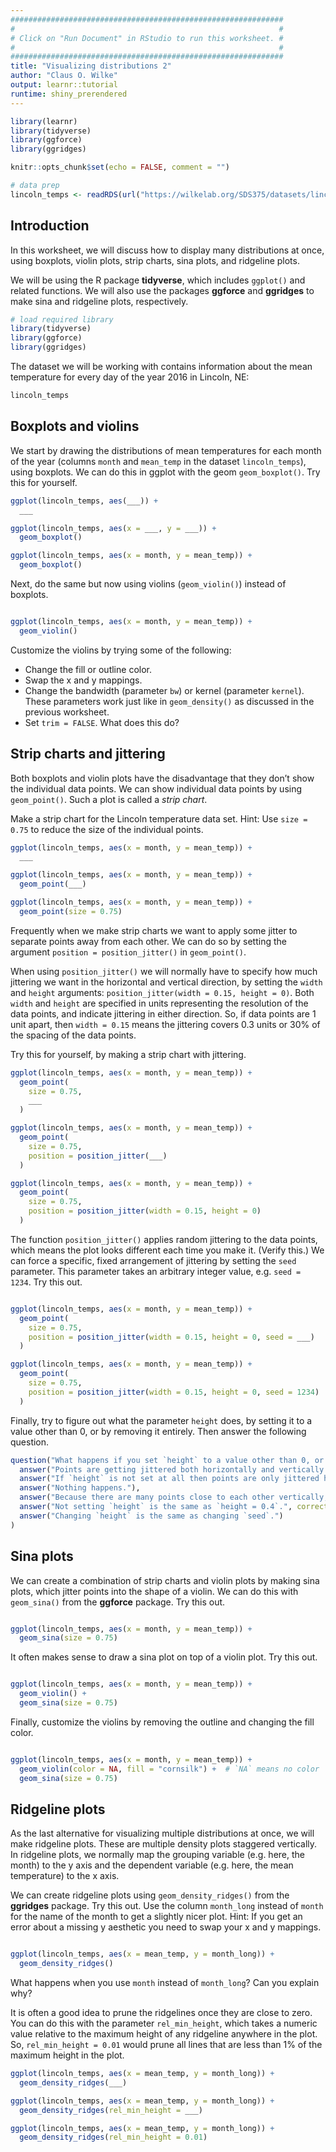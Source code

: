```yaml
---
#############################################################
#                                                           #
# Click on "Run Document" in RStudio to run this worksheet. #
#                                                           #
#############################################################
title: "Visualizing distributions 2"
author: "Claus O. Wilke"
output: learnr::tutorial
runtime: shiny_prerendered
---
```


```r
library(learnr)
library(tidyverse)
library(ggforce)
library(ggridges)

knitr::opts_chunk$set(echo = FALSE, comment = "")

# data prep
lincoln_temps <- readRDS(url("https://wilkelab.org/SDS375/datasets/lincoln_temps.rds"))
```

## Introduction

In this worksheet, we will discuss how to display many distributions at once, using boxplots, violin plots, strip charts, sina plots, and ridgeline plots.

We will be using the R package **tidyverse**, which includes `ggplot()` and related functions. We will also use the packages **ggforce** and **ggridges** to make sina and ridgeline plots, respectively.

```r
# load required library
library(tidyverse)
library(ggforce)
library(ggridges)
```

The dataset we will be working with contains information about the mean temperature for every day of the year 2016 in Lincoln, NE:
```r
lincoln_temps
```

## Boxplots and violins

We start by drawing the distributions of mean temperatures for each month of the year (columns `month` and `mean_temp` in the dataset `lincoln_temps`), using boxplots. We can do this in ggplot with the geom `geom_boxplot()`. Try this for yourself.

```r
ggplot(lincoln_temps, aes(___)) +
  ___
```

```r
ggplot(lincoln_temps, aes(x = ___, y = ___)) +
  geom_boxplot()
```

```r
ggplot(lincoln_temps, aes(x = month, y = mean_temp)) +
  geom_boxplot()
```

Next, do the same but now using violins (`geom_violin()`) instead of boxplots.

```r

```

```r
ggplot(lincoln_temps, aes(x = month, y = mean_temp)) +
  geom_violin()
```

Customize the violins by trying some of the following:

- Change the fill or outline color.
- Swap the x and y mappings.
- Change the bandwidth (parameter `bw`) or kernel (parameter `kernel`). These parameters work just like in `geom_density()` as discussed in the previous worksheet.
- Set `trim = FALSE`. What does this do?


## Strip charts and jittering

Both boxplots and violin plots have the disadvantage that they don't show the individual data points. We can show individual data points by using `geom_point()`. Such a plot is called a *strip chart*.

Make a strip chart for the Lincoln temperature data set. Hint: Use `size = 0.75` to reduce the size of the individual points.

```r
ggplot(lincoln_temps, aes(x = month, y = mean_temp)) +
  ___
```

```r
ggplot(lincoln_temps, aes(x = month, y = mean_temp)) +
  geom_point(___)
```

```r
ggplot(lincoln_temps, aes(x = month, y = mean_temp)) +
  geom_point(size = 0.75)
```

Frequently when we make strip charts we want to apply some jitter to separate points away from each other. We can do so by setting the argument `position = position_jitter()` in `geom_point()`.

When using `position_jitter()` we will normally have to specify how much jittering we want in the horizontal and vertical direction, by setting the `width` and `height` arguments: `position_jitter(width = 0.15, height = 0)`. Both `width` and `height` are specified in units representing the resolution of the data points, and indicate jittering in either direction. So, if data points are 1 unit apart, then `width = 0.15` means the jittering covers 0.3 units or 30% of the spacing of the data points.

Try this for yourself, by making a strip chart with jittering.

```r
ggplot(lincoln_temps, aes(x = month, y = mean_temp)) +
  geom_point(
    size = 0.75,
    ___
  )
```

```r
ggplot(lincoln_temps, aes(x = month, y = mean_temp)) +
  geom_point(
    size = 0.75,
    position = position_jitter(___)
  )
```

```r
ggplot(lincoln_temps, aes(x = month, y = mean_temp)) +
  geom_point(
    size = 0.75,
    position = position_jitter(width = 0.15, height = 0)
  )
```

The function `position_jitter()` applies random jittering to the data points, which means the plot looks different each time you make it. (Verify this.) We can force a specific, fixed arrangement of jittering by setting the `seed` parameter. This parameter takes an arbitrary integer value, e.g. `seed = 1234`. Try this out.

```r


```

```r
ggplot(lincoln_temps, aes(x = month, y = mean_temp)) +
  geom_point(
    size = 0.75,
    position = position_jitter(width = 0.15, height = 0, seed = ___)
  )
```

```r
ggplot(lincoln_temps, aes(x = month, y = mean_temp)) +
  geom_point(
    size = 0.75,
    position = position_jitter(width = 0.15, height = 0, seed = 1234)
  )
```

Finally, try to figure out what the parameter `height` does, by setting it to a value other than 0, or by removing it entirely. Then answer the following question.

```r
question("What happens if you set `height` to a value other than 0, or if you don't set it at all? (Select all that apply.)",
  answer("Points are getting jittered both horizontally and vertically.", correct = TRUE),
  answer("If `height` is not set at all then points are only jittered horizontally."),
  answer("Nothing happens."),
  answer("Because there are many points close to each other vertically, the amount of vertical jittering is very small.", correct = TRUE),
  answer("Not setting `height` is the same as `height = 0.4`.", correct = TRUE),
  answer("Changing `height` is the same as changing `seed`.")
)
```

## Sina plots

We can create a combination of strip charts and violin plots by making sina plots, which jitter points into the shape of a violin. We can do this with `geom_sina()` from the **ggforce** package. Try this out.

```r

```

```r
ggplot(lincoln_temps, aes(x = month, y = mean_temp)) +
  geom_sina(size = 0.75)
```

It often makes sense to draw a sina plot on top of a violin plot. Try this out.

```r

```

```r
ggplot(lincoln_temps, aes(x = month, y = mean_temp)) +
  geom_violin() +
  geom_sina(size = 0.75)
```

Finally, customize the violins by removing the outline and changing the fill color.

```r

```

```r
ggplot(lincoln_temps, aes(x = month, y = mean_temp)) +
  geom_violin(color = NA, fill = "cornsilk") +  # `NA` means no color
  geom_sina(size = 0.75)
```


## Ridgeline plots

As the last alternative for visualizing multiple distributions at once, we will make ridgeline plots. These are multiple density plots staggered vertically. In ridgeline plots, we normally map the grouping variable (e.g. here, the month) to the y axis and the dependent variable (e.g. here, the mean temperature) to the x axis.

We can create ridgeline plots using `geom_density_ridges()` from the **ggridges** package. Try this out. Use the column `month_long` instead of `month` for the name of the month to get a slightly nicer plot. Hint: If you get an error about a missing y aesthetic you need to swap your x and y mappings.

```r

```

```r
ggplot(lincoln_temps, aes(x = mean_temp, y = month_long)) +
  geom_density_ridges()
```
What happens when you use `month` instead of `month_long`? Can you explain why?

It is often a good idea to prune the ridgelines once they are close to zero. You can do this with the parameter `rel_min_height`, which takes a numeric value relative to the maximum height of any ridgeline anywhere in the plot. So, `rel_min_height = 0.01` would prune all lines that are less than 1% of the maximum height in the plot.

```r
ggplot(lincoln_temps, aes(x = mean_temp, y = month_long)) +
  geom_density_ridges(___)
```

```r
ggplot(lincoln_temps, aes(x = mean_temp, y = month_long)) +
  geom_density_ridges(rel_min_height = ___)
```

```r
ggplot(lincoln_temps, aes(x = mean_temp, y = month_long)) +
  geom_density_ridges(rel_min_height = 0.01)
```
